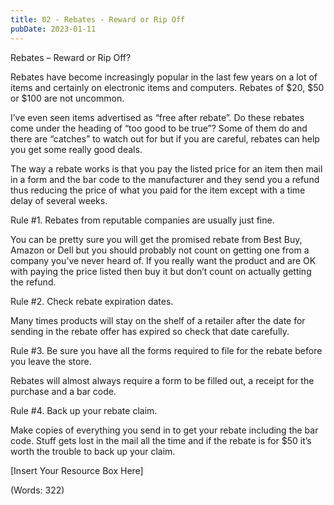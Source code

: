 ```yaml
---
title: 02 - Rebates - Reward or Rip Off
pubDate: 2023-01-11
---
```


Rebates – Reward or Rip Off?


Rebates have become increasingly popular in the last few years on a lot of items and certainly on electronic items and computers. Rebates of $20, $50 or $100 are not uncommon.

I’ve even seen items advertised as “free after rebate”. Do these rebates come under the heading of “too good to be true”? Some of them do and there are “catches” to watch out for but if you are careful, rebates can help you get some really good deals. 

The way a rebate works is that you pay the listed price for an item then mail in a form and the bar code to the manufacturer and they send you a refund thus reducing the price of what you paid for the item except with a time delay of several weeks. 


Rule #1. Rebates from reputable companies are usually just fine.

You can be pretty sure you will get the promised rebate from Best Buy, Amazon or Dell but you should probably not count on getting one from a company you’ve never heard of. If you really want the product and are OK with paying the price listed then buy it but don’t count on actually getting the refund. 


Rule #2. Check rebate expiration dates.

Many times products will stay on the shelf of a retailer after the date for sending in the rebate offer has expired so check that date carefully.


Rule #3. Be sure you have all the forms required to file for the rebate before you leave the store.

Rebates will almost always require a form to be filled out, a receipt for the purchase and a bar code. 

Rule #4. Back up your rebate claim. 

Make copies of everything you send in to get your rebate including the bar code. Stuff gets lost in the mail all the time and if the rebate is for $50 it’s worth the trouble to back up your claim. 


[Insert Your Resource Box Here]

(Words: 322)